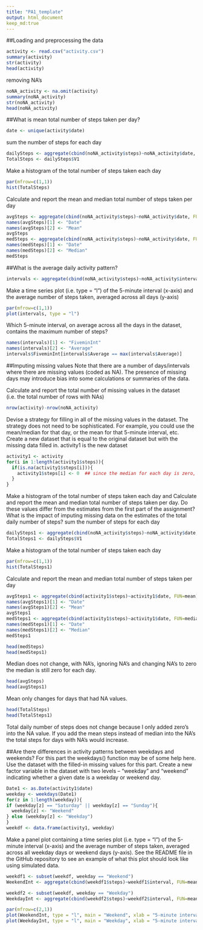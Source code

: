 ```yaml
---
title: "PA1_template"
output: html_document
keep_md:true
---
```


##Loading and preprocessing the data

```r
activity <- read.csv("activity.csv")
summary(activity)
str(activity)
head(activity)
```
removing NA's
```r
noNA_activity <- na.omit(activity)
summary(noNA_activity)
str(noNA_activity)
head(noNA_activity)
```
##What is mean total number of steps taken per day?
```r
date <- unique(activity$date)
```
sum the number of steps for each day
```r
dailySteps <- aggregate(cbind(noNA_activity$steps)~noNA_activity$date, FUN=sum)
TotalSteps <- dailySteps$V1
```
Make a histogram of the total number of steps taken each day
```r
par(mfrow=c(1,1))
hist(TotalSteps)
```
Calculate and report the mean and median total number of steps taken per day
```r
avgSteps <- aggregate(cbind(noNA_activity$steps)~noNA_activity$date, FUN=mean)
names(avgSteps)[1] <- "Date"
names(avgSteps)[2] <- "Mean"
avgSteps
medSteps <- aggregate(cbind(noNA_activity$steps)~noNA_activity$date, FUN=median)
names(medSteps)[1] <- "Date"
names(medSteps)[2] <- "Median"
medSteps
```
##What is the average daily activity pattern?
```r
intervals <- aggregate(cbind(noNA_activity$steps)~noNA_activity$interval, FUN=mean)
```
Make a time series plot (i.e. type = "l") of the 5-minute interval (x-axis) and the average number of steps taken, averaged across all days (y-axis)
```r
par(mfrow=c(1,1))
plot(intervals, type = "l")
```
Which 5-minute interval, on average across all the days in the dataset, contains the maximum number of steps?
```r
names(intervals)[1] <- "FiveminInt"
names(intervals)[2] <- "Average"
intervals$FiveminInt[intervals$Average == max(intervals$Average)]
```
##Imputing missing values
Note that there are a number of days/intervals where there are missing values (coded as NA). The presence of missing days may introduce bias into some calculations or summaries of the data.

Calculate and report the total number of missing values in the dataset (i.e. the total number of rows with NAs)
```r
nrow(activity)-nrow(noNA_activity)
```
Devise a strategy for filling in all of the missing values in the dataset. The strategy does not need to be sophisticated. For example, you could use the mean/median for that day, or the mean for that 5-minute interval, etc.
Create a new dataset that is equal to the original dataset but with the missing data filled in. activity1 is the new dataset
```r
activity1 <- activity
for(i in 1:length(activity1$steps)){
  if(is.na(activity1$steps[i])){
    activity1$steps[i] <- 0  ## since the median for each day is zero, I am assigning 0 to each NA value.
  }
}
```

Make a histogram of the total number of steps taken each day and Calculate and report the mean and median total number of steps taken per day. 
Do these values differ from the estimates from the first part of the assignment? What is the impact of imputing missing data on the estimates of the total daily number of steps?
sum the number of steps for each day
```r
dailySteps1 <- aggregate(cbind(noNA_activity$steps)~noNA_activity$date, FUN=sum)
TotalSteps1 <- dailySteps$V1
```
Make a histogram of the total number of steps taken each day
```r
par(mfrow=c(1,1))
hist(TotalSteps1)
```

Calculate and report the mean and median total number of steps taken per day
```r
avgSteps1 <- aggregate(cbind(activity1$steps)~activity1$date, FUN=mean)
names(avgSteps1)[1] <- "Date"
names(avgSteps1)[2] <- "Mean"
avgSteps1
medSteps1 <- aggregate(cbind(activity1$steps)~activity1$date, FUN=median)
names(medSteps1)[1] <- "Date"
names(medSteps1)[2] <- "Median"
medSteps1

head(medSteps)
head(medSteps1)
```
Median does not change, with NA's, ignoring NA's and changing NA's to zero the median is still zero for each day. 
```r
head(avgSteps)
head(avgSteps1)
```
Mean only changes for days that had NA values. 
```r
head(TotalSteps)
head(TotalSteps1)
```
Total daily number of steps does not change because I only added zero's into the NA value.
If you add the mean steps instead of median into the NA's the total steps for days with NA's would increase. 

##Are there differences in activity patterns between weekdays and weekends?
For this part the weekdays() function may be of some help here. Use the dataset with the filled-in missing values for this part.
Create a new factor variable in the dataset with two levels – “weekday” and “weekend” indicating whether a given date is a weekday or weekend day.
```r
Date1 <- as.Date(activity1$date)
weekday <- weekdays(Date1)
for(z in 1:length(weekday)){
if (weekday[z] == "Saturday" || weekday[z] == "Sunday"){
  weekday[z] <- "Weekend"
} else (weekday[z] <- "Weekday")
}
weekdf <- data.frame(activity1, weekday)
```

Make a panel plot containing a time series plot (i.e. type = "l") of the 5-minute interval (x-axis) and the average number of steps taken, averaged across all weekday days or weekend days (y-axis). 
See the README file in the GitHub repository to see an example of what this plot should look like using simulated data.
```r
weekdf1 <- subset(weekdf, weekday == "Weekend")
WeekendInt <- aggregate(cbind(weekdf1$steps)~weekdf1$interval, FUN=mean)

weekdf2 <- subset(weekdf, weekday == "Weekday")
WeekdayInt <- aggregate(cbind(weekdf2$steps)~weekdf2$interval, FUN=mean)
```
```r
par(mfrow=c(2,1)) 
plot(WeekendInt, type = "l", main = "Weekend", xlab = "5-minute interval", ylab = "avg num of steps")
plot(WeekdayInt, type = "l", main = "Weekday", xlab = "5-minute interval", ylab = "avg num of steps")
```
